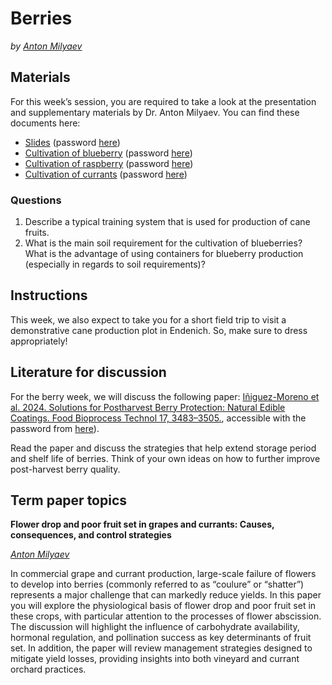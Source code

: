# Berries
*by [Anton Milyaev](https://www.gartenbauwissenschaften.uni-bonn.de/en/staff/anton-milyaev)*


## Materials

For this week’s session, you are required to take a look at the presentation and supplementary materials by Dr. Anton Milyaev. You can find these documents here:

* [Slides](https://uni-bonn.sciebo.de/s/ce4m9NREzdFzJk9) (password [here](https://ecampus.uni-bonn.de/goto_ecampus_copa_3530257.html))
* [Cultivation of blueberry](https://uni-bonn.sciebo.de/s/5yERpn4MkPD5Kkz) (password [here](https://ecampus.uni-bonn.de/goto_ecampus_copa_3530257.html))
* [Cultivation of raspberry](https://uni-bonn.sciebo.de/s/dpNHQfxHZQFCoHZ) (password [here](https://ecampus.uni-bonn.de/goto_ecampus_copa_3530257.html))
* [Cultivation of currants](https://uni-bonn.sciebo.de/s/BPfDErC8SiwCwzb) (password [here](https://ecampus.uni-bonn.de/goto_ecampus_copa_3530257.html))

### Questions

1. Describe a typical training system that is used for production of cane fruits.
2. What is the main soil requirement for the cultivation of blueberries? What is the advantage of using containers for blueberry production (especially in regards to soil requirements)?

## Instructions

This week, we also expect to take you for a short field trip to visit a demonstrative cane production plot in Endenich. So, make sure to dress appropriately!

## Literature for discussion

For the berry week, we will discuss the following paper: [Iñiguez-Moreno et al. 2024. Solutions for Postharvest Berry Protection: Natural Edible Coatings. Food Bioprocess Technol 17, 3483–3505.](https://uni-bonn.sciebo.de/s/k111JI1bNhWsMeb), accessible with the password from [here](https://ecampus.uni-bonn.de/goto_ecampus_copa_3530257.html)).

Read the paper and discuss the strategies that help extend storage period and shelf life of berries. Think of your own ideas on how to further improve post-harvest berry quality.

## Term paper topics

**Flower drop and poor fruit set in grapes and currants: Causes, consequences, and control strategies**

*[Anton Milyaev](https://www.gartenbauwissenschaften.uni-bonn.de/en/staff/anton-milyaev)*

In commercial grape and currant production, large-scale failure of flowers to develop into berries (commonly referred to as “coulure” or “shatter”) represents a major challenge that can markedly reduce yields. In this paper you will explore the physiological basis of flower drop and poor fruit set in these crops, with particular attention to the processes of flower abscission. The discussion will highlight the influence of carbohydrate availability, hormonal regulation, and pollination success as key determinants of fruit set. In addition, the paper will review management strategies designed to mitigate yield losses, providing insights into both vineyard and currant orchard practices.

